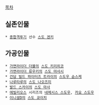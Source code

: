 [[목차]]

== 실존인물 ==
 * [[종합격투기]] 선수 [[스도 겐키]]

== 가공인물 ==
 * [[가면라이더 더블]]의 [[스도 키리히코]]
 * [[가면라이더 류우키]]의 [[스도 마사시]]
 * [[건담 빌드 파이터즈 트라이]]의 [[스도우 슌스케]]
 * [[나루타루]]의 [[스도 나오즈미]]
 * [[발드 스카이]]의 [[스도 마사]]
 * [[에빌리오스]] 시리즈의 [[네메시스 스도우]], [[카요 스도우]]
 * [[이니셜D]]의 [[스도 쿄이치]]
